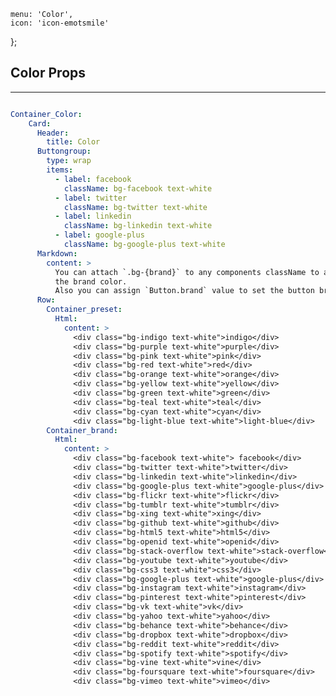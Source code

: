 
    menu: 'Color',
    icon: 'icon-emotsmile'
};


## Color Props

---

```yml ui

Container_Color:
    Card:
      Header:
        title: Color
      Buttongroup:
        type: wrap
        items:
          - label: facebook
            className: bg-facebook text-white
          - label: twitter
            className: bg-twitter text-white
          - label: linkedin
            className: bg-linkedin text-white
          - label: google-plus
            className: bg-google-plus text-white
      Markdown:
        content: >
          You can attach `.bg-{brand}` to any components className to apply
          the brand color.
          Also you can assign `Button.brand` value to set the button brand style
      Row:
        Container_preset:
          Html:
            content: >
              <div class="bg-indigo text-white">indigo</div>
              <div class="bg-purple text-white">purple</div>
              <div class="bg-pink text-white">pink</div>
              <div class="bg-red text-white">red</div>
              <div class="bg-orange text-white">orange</div>
              <div class="bg-yellow text-white">yellow</div>
              <div class="bg-green text-white">green</div>
              <div class="bg-teal text-white">teal</div>
              <div class="bg-cyan text-white">cyan</div>
              <div class="bg-light-blue text-white">light-blue</div>
        Container_brand:
          Html:
            content: >
              <div class="bg-facebook text-white"> facebook</div>
              <div class="bg-twitter text-white">twitter</div>
              <div class="bg-linkedin text-white">linkedin</div>
              <div class="bg-google-plus text-white">google-plus</div>
              <div class="bg-flickr text-white">flickr</div>
              <div class="bg-tumblr text-white">tumblr</div>
              <div class="bg-xing text-white">xing</div>
              <div class="bg-github text-white">github</div>
              <div class="bg-html5 text-white">html5</div>
              <div class="bg-openid text-white">openid</div>
              <div class="bg-stack-overflow text-white">stack-overflow</div>
              <div class="bg-youtube text-white">youtube</div>
              <div class="bg-css3 text-white">css3</div>
              <div class="bg-google-plus text-white">google-plus</div>
              <div class="bg-instagram text-white">instagram</div> 
              <div class="bg-pinterest text-white">pinterest</div> 
              <div class="bg-vk text-white">vk</div> 
              <div class="bg-yahoo text-white">yahoo</div> 
              <div class="bg-behance text-white">behance</div> 
              <div class="bg-dropbox text-white">dropbox</div> 
              <div class="bg-reddit text-white">reddit</div> 
              <div class="bg-spotify text-white">spotify</div> 
              <div class="bg-vine text-white">vine</div> 
              <div class="bg-foursquare text-white">foursquare</div> 
              <div class="bg-vimeo text-white">vimeo</div>

```
